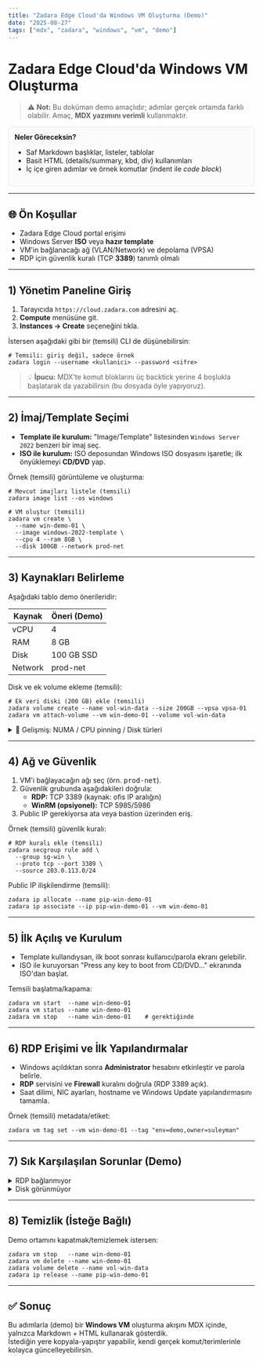 ```yaml
---
title: "Zadara Edge Cloud'da Windows VM Oluşturma (Demo)"
date: "2025-08-27"
tags: ["mdx", "zadara", "windows", "vm", "demo"]
---
```


# Zadara Edge Cloud'da Windows VM Oluşturma

> ⚠️ **Not:** Bu doküman demo amaçlıdır; adımlar gerçek ortamda farklı olabilir. Amaç, **MDX yazımını verimli** kullanmaktır.

<div style="padding:12px;border:1px solid #e5e7eb;border-radius:8px;background:#fafafa;margin:12px 0">
  <strong>Neler Göreceksin?</strong>
  <ul>
    <li>Saf Markdown başlıklar, listeler, tablolar</li>
    <li>Basit HTML (details/summary, kbd, div) kullanımları</li>
    <li>İç içe giren adımlar ve örnek komutlar (indent ile <em>code block</em>)</li>
  </ul>
</div>

---

## 🌐 Ön Koşullar

- Zadara Edge Cloud portal erişimi
- Windows Server **ISO** veya **hazır template**
- VM'in bağlanacağı ağ (VLAN/Network) ve depolama (VPSA)
- RDP için güvenlik kuralı (TCP **3389**) tanımlı olmalı

---

## 1) Yönetim Paneline Giriş

1. Tarayıcıda `https://cloud.zadara.com` adresini aç.
2. **Compute** menüsüne git.
3. **Instances → Create** seçeneğini tıkla.

İstersen aşağıdaki gibi bir (temsili) CLI de düşünebilirsin:

    # Temsili: giriş değil, sadece örnek
    zadara login --username <kullanici> --password <sifre>

> 💡 **İpucu:** MDX'te komut bloklarını üç backtick yerine 4 boşlukla başlatarak da yazabilirsin (bu dosyada öyle yapıyoruz).

---

## 2) İmaj/Template Seçimi

- **Template ile kurulum:** "Image/Template" listesinden `Windows Server 2022` benzeri bir imaj seç.
- **ISO ile kurulum:** ISO deposundan Windows ISO dosyasını işaretle; ilk önyüklemeyi **CD/DVD** yap.

Örnek (temsili) görüntüleme ve oluşturma:

    # Mevcut imajları listele (temsili)
    zadara image list --os windows

    # VM oluştur (temsili)
    zadara vm create \
      --name win-demo-01 \
      --image windows-2022-template \
      --cpu 4 --ram 8GB \
      --disk 100GB --network prod-net

---

## 3) Kaynakları Belirleme

Aşağıdaki tablo demo önerileridir:

| Kaynak  | Öneri (Demo) |
|---------|--------------|
| vCPU    | 4            |
| RAM     | 8 GB         |
| Disk    | 100 GB SSD   |
| Network | prod-net     |

Disk ve ek volume ekleme (temsili):

    # Ek veri diski (200 GB) ekle (temsili)
    zadara volume create --name vol-win-data --size 200GB --vpsa vpsa-01
    zadara vm attach-volume --vm win-demo-01 --volume vol-win-data

<details>
  <summary>🔎 Gelişmiş: NUMA / CPU pinning / Disk türleri</summary>
  <p>Gerçek ortama göre IOPS/latency hedeflerini belirleyip disk policy tanımlayın. Demo amaçlıdır.</p>
</details>

---

## 4) Ağ ve Güvenlik

1. VM'i bağlayacağın ağı seç (örn. <kbd>prod-net</kbd>).
2. Güvenlik grubunda aşağıdakileri doğrula:
   - **RDP:** TCP 3389 (kaynak: ofis IP aralığın)
   - **WinRM (opsiyonel):** TCP 5985/5986
3. Public IP gerekiyorsa ata veya bastion üzerinden eriş.

Örnek (temsili) güvenlik kuralı:

    # RDP kuralı ekle (temsili)
    zadara secgroup rule add \
      --group sg-win \
      --proto tcp --port 3389 \
      --source 203.0.113.0/24

Public IP ilişkilendirme (temsili):

    zadara ip allocate --name pip-win-demo-01
    zadara ip associate --ip pip-win-demo-01 --vm win-demo-01

---

## 5) İlk Açılış ve Kurulum

- Template kullandıysan, ilk boot sonrası kullanıcı/parola ekranı gelebilir.
- ISO ile kuruyorsan "Press any key to boot from CD/DVD…" ekranında ISO'dan başlat.

Temsili başlatma/kapama:

    zadara vm start  --name win-demo-01
    zadara vm status --name win-demo-01
    zadara vm stop   --name win-demo-01    # gerektiğinde

---

## 6) RDP Erişimi ve İlk Yapılandırmalar

- Windows açıldıktan sonra **Administrator** hesabını etkinleştir ve parola belirle.
- **RDP** servisini ve **Firewall** kuralını doğrula (RDP 3389 açık).
- Saat dilimi, NIC ayarları, hostname ve Windows Update yapılandırmasını tamamla.

Örnek (temsili) metadata/etiket:

    zadara vm tag set --vm win-demo-01 --tag "env=demo,owner=suleyman"

---

## 7) Sık Karşılaşılan Sorunlar (Demo)

<details>
  <summary>RDP bağlanmıyor</summary>
  <ul>
    <li>Güvenlik grubunda 3389 açık mı?</li>
    <li>VM içinde Windows Firewall kuralı açık mı?</li>
    <li>Doğru IP/DNS'e bağlanıyor musun?</li>
  </ul>
</details>

<details>
  <summary>Disk görünmüyor</summary>
  <ul>
    <li>Volume gerçekten ekli mi?</li>
    <li>Windows'ta Disk Management ile initialize/format yaptın mı?</li>
  </ul>
</details>

---

## 8) Temizlik (İsteğe Bağlı)

Demo ortamını kapatmak/temizlemek istersen:

    zadara vm stop   --name win-demo-01
    zadara vm delete --name win-demo-01
    zadara volume delete --name vol-win-data
    zadara ip release --name pip-win-demo-01

---

## ✅ Sonuç

Bu adımlarla (demo) bir **Windows VM** oluşturma akışını MDX içinde, yalnızca Markdown + HTML kullanarak gösterdik.  
İstediğin yere kopyala-yapıştır yapabilir, kendi gerçek komut/terimlerinle kolayca güncelleyebilirsin.